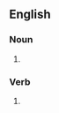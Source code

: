 ==English==

===Noun===
{{head|en|noun form}}

# {{plural of|spiff|lang=en}}

===Verb===
{{head|en|verb form}}

# {{en-third-person singular of|spiff}}